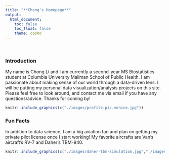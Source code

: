 ```yaml
---
title: "**Chong's Homepage**"
output: 
  html_document:
    toc: false
    toc_float: false
    theme: cosmo
---
```


\

### **Introduction**

My name is Chong Li and I am currently a second-year MS Biostatistics student at Columbia University Mailman School of Public Health. I am passionate about making sense of our world through a data-driven lens. I will be putting my personal data visualization/analysis projects on this site. Please feel free to look around, and contact me via email if you have any questions/advice. Thanks for coming by!

```r
knitr::include_graphics(c("./images/profile.pic.venice.jpg"))
```

### **Fun Facts**

In addition to data science, I am a big aviation fan and plan on getting my private pilot license once I start working! My favorite aircrafts are Van's aircraft's RV-7 and Daher's TBM-940.

```r

knitr::include_graphics(c("./images/daher-tbm-simulation.jpg","./images/rv-7.jpeg"))
``` 

